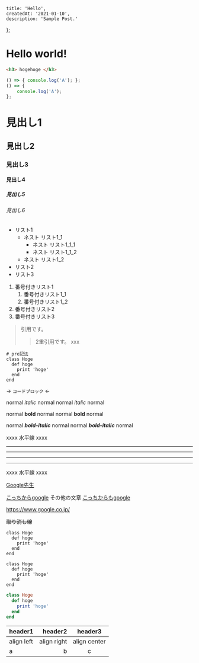     title: 'Hello',
    createdAt: '2021-01-10',
    description: 'Sample Post.'
};

<h1>Hello world!</h1>

```html
<h3> hogehoge </h3>
```

```js
() => { console.log('A'); };
() => {
    console.log('A');
};
```

# 見出し1
## 見出し2
### 見出し3
#### 見出し4
##### 見出し5
###### 見出し6

- リスト1
    - ネスト リスト1_1
        - ネスト リスト1_1_1
        - ネスト リスト1_1_2
    - ネスト リスト1_2
- リスト2
- リスト3

1. 番号付きリスト1
    1. 番号付きリスト1_1
    1. 番号付きリスト1_2
1. 番号付きリスト2
1. 番号付きリスト3

> 引用です。
> 
>> 2重引用です。
>> xxx

    # pre記法
    class Hoge
      def hoge
        print 'hoge'
      end
    end

-> `コードブロック` <-

normal *italic* normal
normal _italic_ normal

normal **bold** normal
normal __bold__ normal

normal ***bold-italic*** normal
normal ___bold-italic___ normal

xxxx 水平線 xxxx

***

___

---

*    *    *

xxxx 水平線 xxxx


[Google先生](https://www.google.co.jp/)

[こっちからgoogle][google]
その他の文章
[こっちからもgoogle][google]

[google]: https://www.google.co.jp/

https://www.google.co.jp/

~~取り消し線~~

~~~
class Hoge
  def hoge
    print 'hoge'
  end
end
~~~

```
class Hoge
  def hoge
    print 'hoge'
  end
end
```

~~~ruby
class Hoge
  def hoge
    print 'hoge'
  end
end
~~~

|header1|header2|header3|
|:--|--:|:--:|
|align left|align right|align center|
|a|b|c|
